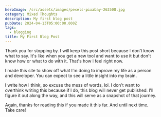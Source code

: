 ```yaml
---
heroImage: /src/assets/images/pexels-pixabay-262508.jpg
category: Mixed Thoughts
description: My first blog post
pubDate: 2024-04-13T05:00:00.000Z
tags:
  - blogging
title: My First Blog Post
---
```


Thank you for stopping by. I will keep this post short because I don't know what to say. It's like when you get a new tool and want to use it but don't know how or what to do with it. That's how I feel right now.

I made this site to show off what I'm doing to improve my life as a person and developer. You can expect to see a little insight into my brain.

I write how I think, so excuse the mess of words, lol. I don't want to overthink writing this because if I do, this blog will never get published. I'll figure it out along the way, and this will serve as a snapshot of that journey.

Again, thanks for reading this if you made it this far. And until next time. Take care!

